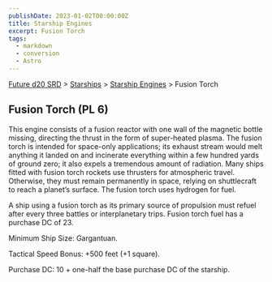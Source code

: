 ```yaml
---
publishDate: 2023-01-02T00:00:00Z
title: Starship Engines
excerpt: Fusion Torch
tags:
  - markdown
  - conversion
  - Astro
---
```






[Future d20 SRD](/#futureD20) > [Starships](future-d20-srd-starships-index) > [Starship Engines](future-d20-srd-starships-starship-engines-index) > Fusion Torch




## Fusion Torch (PL 6)


This engine consists of a fusion reactor with one wall of the magnetic bottle missing, directing the thrust in the form of super-heated plasma. The fusion torch is intended for space-only applications; its exhaust stream would melt anything it landed on and incinerate everything within a few hundred yards of ground zero; it also expels a tremendous amount of radiation. Many ships fitted with fusion torch rockets use thrusters for atmospheric travel. Otherwise, they must remain permanently in space, relying on shuttlecraft to reach a planet’s surface. The fusion torch uses hydrogen for fuel.


A ship using a fusion torch as its primary source of propulsion must refuel after every three battles or interplanetary trips. Fusion torch fuel has a purchase DC of 23.


Minimum Ship Size: Gargantuan.


Tactical Speed Bonus: +500 feet (+1 square).


Purchase DC: 10 + one-half the base purchase DC of the starship.



